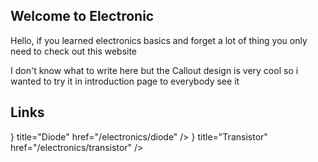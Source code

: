 
## Welcome to Electronic

Hello, if you learned electronics basics and forget a lot of thing you only need to check out this website

<Callout> I don't know what to write here but the Callout design is very cool so i wanted to try it in introduction page to everybody see it</Callout>

## Links

<Cards>
  <Card title="Resistor" href="/electronics/resistor" />
  <Card title="Capacitor" href="/electronics/capacitor" />
  <Card title="Inductor" href="/electronics/inductor" />
  <Card title="Transformer" href="/electronics/transformer" />
  <Card title="Switches" href="/electronics/switches" />
  <Card title="Relay" href="/electronics/relay" />
  <Card title="Fuses" href="/electronics/fuses" />
  <Card icon={<Folder />} title="Diode" href="/electronics/diode" />
  <Card icon={<Folder />} title="Transistor" href="/electronics/transistor" />
  <Card title="Thyristor" href="/electronics/thyristor" />
  <Card title="Diac" href="/electronics/diac" />
  <Card title="Triac" href="/electronics/triac" />
</Cards>
